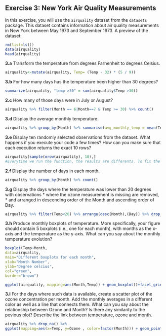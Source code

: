 ## Exercise 3: New York Air Quality Measurements

In this exercise, you will use the `airquality` dataset from the `datasets` package. 
This dataset contains information about air quality measurements in New York between May 1973 and September 1973. A preview of the dataset:

```r
rm(list=ls())
data(airquality)
head(airquality)

```

__3.a__ Transform the temperature from degrees Farhenheit to degrees Celsius.

```r
airquality<-mutate(airquality, Temp= (Temp - 32) * (5 / 9))
```

__3.b__ For how many days has the temperature been higher than 30 degrees?

```r
summarize(airquality, "temp >30" = sum(airquality$Temp >30))

```

__2.c__ How many of those days were in July or August?

```r
airquality %>% filter(Month == 6|Month==7 & Temp >= 30) %>% count() 
```


__3.d__ Display the average monthly temperature.

```r
airquality %>% group_by(Month) %>% summarise(avg_monthly_temp = mean(Temp, na.rm = TRUE))
```


__3.e__ Display ten randomly selected observations from the dataset. What happens if you execute your code a few times? How can you make sure that each execution returns the exact 10 rows?

```r
airquality[sample(nrow(airquality), 10),]
#Everytime we run the function, the results are differents. To fix the problem, we can set the seed to a specific number, which we'll give us the same results after each data run (using function seed(x)).
```

__2.f__ Display the number of days in each month.

```r
airquality %>% group_by(Month) %>% count() 
```

__3.g__ Display the days where the temperature was lower than 20 degrees with observations
* where the ozone measurement is missing are removed,
* and arranged in descending order of the Month and ascending order of Day.

```r
airquality %>% filter(Temp<20) %>% arrange(desc(Month),(Day)) %>% drop_na()
```


__3.h__ Produce monthly boxplots of temperature. More specifically, your figure 
should contain 5 boxplots (i.e., one for each month), with months as the x-axis 
and the temperature as the y-axis. What can you say about the monthly temperature evolution?

```r
boxplot(Temp~Month,
data=airquality,
main="Different boxplots for each month",
xlab="Month Number",
ylab="Degree celcius",
col="green",
border="brown")

ggplot(airquality, mapping=aes(Month,Temp)) + geom_boxplot()+facet_grid(cols = vars(Month))
```

__3.i__ For the days where such data is available, create a scatter plot of the ozone concentration per month. Add the monthly averages in a different color as well as a line that connects them. 
What can you say about the relationship between Ozone and Month? Is there any similarity to the pevious plot? Describe the link between temperature, ozone and month.

```r
airquality %>% drop_na() %>% 
ggplot(mapping=aes(x=Temp, y=Ozone , color=factor(Month))) + geom_point() + geom_line()
```
